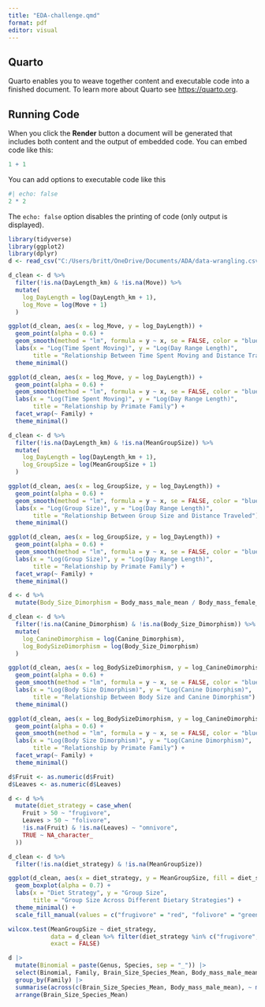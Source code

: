 ```yaml
---
title: "EDA-challenge.qmd"
format: pdf
editor: visual
---
```


## Quarto

Quarto enables you to weave together content and executable code into a finished document. To learn more about Quarto see <https://quarto.org>.

## Running Code

When you click the **Render** button a document will be generated that includes both content and the output of embedded code. You can embed code like this:

```r
1 + 1
```

You can add options to executable code like this

```r
#| echo: false
2 * 2
```

The `echo: false` option disables the printing of code (only output is displayed).

```r

library(tidyverse)
library(ggplot2)
library(dplyr)
d <- read_csv("C:/Users/britt/OneDrive/Documents/ADA/data-wrangling.csv")

d_clean <- d %>%
  filter(!is.na(DayLength_km) & !is.na(Move)) %>%
  mutate(
    log_DayLength = log(DayLength_km + 1),
    log_Move = log(Move + 1)
  )

ggplot(d_clean, aes(x = log_Move, y = log_DayLength)) +
  geom_point(alpha = 0.6) +
  geom_smooth(method = "lm", formula = y ~ x, se = FALSE, color = "blue") +
  labs(x = "Log(Time Spent Moving)", y = "Log(Day Range Length)",
       title = "Relationship Between Time Spent Moving and Distance Traveled") +
  theme_minimal()

ggplot(d_clean, aes(x = log_Move, y = log_DayLength)) +
  geom_point(alpha = 0.6) +
  geom_smooth(method = "lm", formula = y ~ x, se = FALSE, color = "blue") +
  labs(x = "Log(Time Spent Moving)", y = "Log(Day Range Length)",
       title = "Relationship by Primate Family") +
  facet_wrap(~ Family) +
  theme_minimal()

d_clean <- d %>%
  filter(!is.na(DayLength_km) & !is.na(MeanGroupSize)) %>%
  mutate(
    log_DayLength = log(DayLength_km + 1),
    log_GroupSize = log(MeanGroupSize + 1)
  )

ggplot(d_clean, aes(x = log_GroupSize, y = log_DayLength)) +
  geom_point(alpha = 0.6) +
  geom_smooth(method = "lm", formula = y ~ x, se = FALSE, color = "blue") +
  labs(x = "Log(Group Size)", y = "Log(Day Range Length)",
       title = "Relationship Between Group Size and Distance Traveled") +
  theme_minimal()

ggplot(d_clean, aes(x = log_GroupSize, y = log_DayLength)) +
  geom_point(alpha = 0.6) +
  geom_smooth(method = "lm", formula = y ~ x, se = FALSE, color = "blue") +
  labs(x = "Log(Group Size)", y = "Log(Day Range Length)",
       title = "Relationship by Primate Family") +
  facet_wrap(~ Family) +
  theme_minimal()

d <- d %>%
  mutate(Body_Size_Dimorphism = Body_mass_male_mean / Body_mass_female_mean)

d_clean <- d %>%
  filter(!is.na(Canine_Dimorphism) & !is.na(Body_Size_Dimorphism)) %>%
  mutate(
    log_CanineDimorphism = log(Canine_Dimorphism),
    log_BodySizeDimorphism = log(Body_Size_Dimorphism)
  )

ggplot(d_clean, aes(x = log_BodySizeDimorphism, y = log_CanineDimorphism)) +
  geom_point(alpha = 0.6) +
  geom_smooth(method = "lm", formula = y ~ x, se = FALSE, color = "blue") +
  labs(x = "Log(Body Size Dimorphism)", y = "Log(Canine Dimorphism)",
       title = "Relationship Between Body Size and Canine Dimorphism") +
  theme_minimal()

ggplot(d_clean, aes(x = log_BodySizeDimorphism, y = log_CanineDimorphism)) +
  geom_point(alpha = 0.6) +
  geom_smooth(method = "lm", formula = y ~ x, se = FALSE, color = "blue") +
  labs(x = "Log(Body Size Dimorphism)", y = "Log(Canine Dimorphism)",
       title = "Relationship by Primate Family") +
  facet_wrap(~ Family) +
  theme_minimal()

d$Fruit <- as.numeric(d$Fruit)
d$Leaves <- as.numeric(d$Leaves)

d <- d %>%
  mutate(diet_strategy = case_when(
    Fruit > 50 ~ "frugivore",
    Leaves > 50 ~ "folivore",
    !is.na(Fruit) & !is.na(Leaves) ~ "omnivore",
    TRUE ~ NA_character_
  ))

d_clean <- d %>%
  filter(!is.na(diet_strategy) & !is.na(MeanGroupSize))

ggplot(d_clean, aes(x = diet_strategy, y = MeanGroupSize, fill = diet_strategy)) +
  geom_boxplot(alpha = 0.7) +
  labs(x = "Diet Strategy", y = "Group Size", 
       title = "Group Size Across Different Dietary Strategies") +
  theme_minimal() +
  scale_fill_manual(values = c("frugivore" = "red", "folivore" = "green", "omnivore" = "blue"))

wilcox.test(MeanGroupSize ~ diet_strategy, 
            data = d_clean %>% filter(diet_strategy %in% c("frugivore", "folivore")), 
            exact = FALSE)

d |> 
  mutate(Binomial = paste(Genus, Species, sep = "_")) |> 
  select(Binomial, Family, Brain_Size_Species_Mean, Body_mass_male_mean) |> 
  group_by(Family) |> 
  summarise(across(c(Brain_Size_Species_Mean, Body_mass_male_mean), ~ mean(.x, na.rm = TRUE))) |> 
  arrange(Brain_Size_Species_Mean)
```
